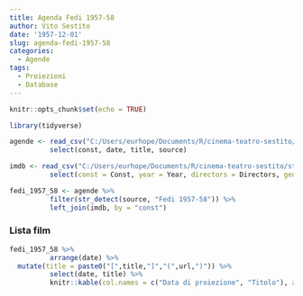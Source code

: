 ```yaml
---
title: Agenda Fedi 1957-58
author: Vito Sestito
date: '1957-12-01'
slug: agenda-fedi-1957-58
categories:
  - Agende
tags:
  - Proiezioni
  - Database
---
```


```r
knitr::opts_chunk$set(echo = TRUE)

library(tidyverse)

agende <- read_csv("C:/Users/eurhope/Documents/R/cinema-teatro-sestito/static/data/programmazione_agende.csv") %>%
          select(const, date, title, source)

imdb <- read_csv("C:/Users/eurhope/Documents/R/cinema-teatro-sestito/static/data/programmazione_imdb.csv") %>%
          select(const = Const, year = Year, directors = Directors, genres = Genres, imdb_rating = `IMDb Rating`, runtime = `Runtime (mins)`, url = URL)

fedi_1957_58 <- agende %>%
          filter(str_detect(source, "Fedi 1957-58")) %>%
          left_join(imdb, by = "const")
```
### Lista film
```r
fedi_1957_58 %>%
          arrange(date) %>%
  mutate(title = paste0("[",title,"]","(",url,")")) %>%
          select(date, title) %>%
          knitr::kable(col.names = c("Data di proiezione", "Titolo"), align = c("l", "l", "l"))
```